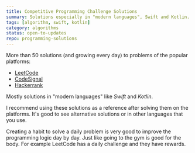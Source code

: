 ```yaml
---
title: Competitive Programming Challenge Solutions
summary: Solutions especially in "modern languages", Swift and Kotlin.
tags: [algorithm, swift, kotlin]
category: algorithms
status: open-to-updates
repo: programming-solutions
---
```


More than 50 solutions (and growing every day) to problems of the popular platforms:

- [LeetCode](https://leetcode.com/)
- [CodeSignal](https://app.codesignal.com/)
- [Hackerrank](https://www.hackerrank.com/dashboard)

Mostly solutions in "modern languages" like _Swift_ and _Kotlin_.

I recommend using these solutions as a reference after solving them on the platforms. It's good to see alternative solutions or in other languages that you use.

Creating a habit to solve a daily problem is very good to improve the programming logic day by day. Just like going to the gym is good for the body. For example LeetCode has a daily challenge and they have rewards.
